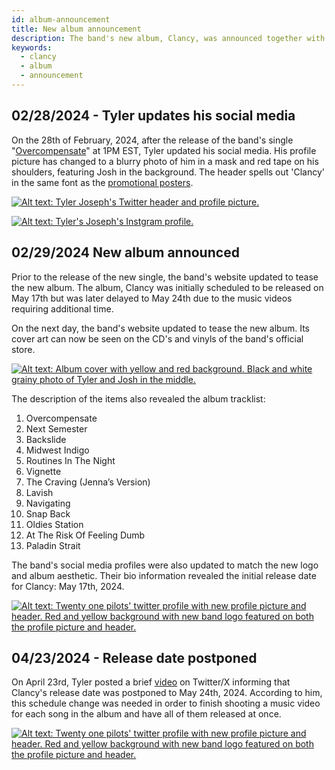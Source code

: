 ```yaml
---
id: album-announcement
title: New album announcement
description: The band's new album, Clancy, was announced together with the tracklist and album cover
keywords:
  - clancy
  - album
  - announcement
---
```


## 02/28/2024 - Tyler updates his social media

On the 28th of February, 2024, after the release of the band's single "[Overcompensate](https://www.youtube.com/embed/53tgVlXBZVg)" at 1PM EST, Tyler updated his social media. His profile picture has changed to a blurry photo of him in a mask and red tape on his shoulders, featuring Josh in the background. The header spells out 'Clancy' in the same font as the [promotional posters](./clancy/promotional-posters-clancy.mdx).

[![Alt text: Tyler Joseph's Twitter header and profile picture.](./assets/tylertwt.png)](./assets/tylertwt.png)

[![Alt text: Tyler's Joseph's Instgram profile.](./assets/tylerig.png)](./assets/tylerig.png)

## 02/29/2024 New album announced

Prior to the release of the new single, the band's website updated to tease the new album.
The album, Clancy was initially scheduled to be released on May 17th but was later delayed to May 24th due to the music videos requiring additional time.

On the next day, the band's website updated to tease the new album. Its cover art can now be seen on the CD's and vinyls of the band's official store.

[![Alt text: Album cover with yellow and red background. Black and white grainy photo of Tyler and Josh in the middle.](./assets/clancycover.png)](./assets/clancycover.png)

The description of the items also revealed the album tracklist:
1. Overcompensate
2. Next Semester
3. Backslide
4. Midwest Indigo
5. Routines In The Night
6. Vignette
7. The Craving (Jenna’s Version)
8. Lavish
9. Navigating
10. Snap Back
11. Oldies Station
12. At The Risk Of Feeling Dumb
13. Paladin Strait

The band's social media profiles were also updated to match the new logo and album aesthetic. Their bio information revealed the initial release date for Clancy: May 17th, 2024.

[![Alt text: Twenty one pilots' twitter profile with new profile picture and header. Red and yellow background with new band logo featured on both the profile picture and header.](./assets/toptwt.png)](./assets/toptwt.png)

## 04/23/2024 - Release date postponed

On April 23rd, Tyler posted a brief [video](https://twitter.com/tylerrjoseph/status/1782773461070361026) on Twitter/X informing that Clancy's release date was postponed to May 24th, 2024. According to him, this schedule change was needed in order to finish shooting a music video for each song in the album and have all of them released at once.

[![Alt text: Twenty one pilots' twitter profile with new profile picture and header. Red and yellow background with new band logo featured on both the profile picture and header.](./assets/toptwt.png)](./assets/toptwt.png)
